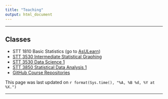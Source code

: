 ```yaml
---
title: "Teaching"
output: html_document
---
```


* * *

## Classes

* STT 1810 Basic Statistics (go to [AsULearn](http://asulearn.appstate.edu))
* [STT 3530 Intermediate Statistical Graphing](https://stat-jet-asu.github.io/IntermediateStatisticalGraphing/)
* [STT 3530 Data Science 1](https://stat-jet-asu.github.io/DataScience1/)
* [STT 3850 Statistical Data Analysis 1](https://stat-jet-asu.github.io/StatisticalDataAnalysis1/)
* [GitHub Course Repositories](https://github.com/STAT-JET-ASU)

This page was last updated on `r format(Sys.time(), "%A, %B %d, %Y at %X.")`


* * *
